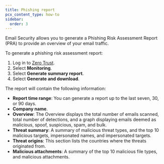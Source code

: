```yaml
---
title: Phishing report
pcx_content_type: how-to
sidebar:
  order: 3
---
```


Email Security allows you to generate a Phishing Risk Assessment Report (PRA) to provide an overview of your email traffic.

To generate a phishing risk assessment report:

1. Log in to [Zero Trust](https://one.dash.cloudflare.com/).
2. Select **Monitoring**.
3. Select **Generate summary report**.
4. Select **Generate and download**.

The report will contain the following information:

- **Report time range**: You can generate a report up to the last seven, 30, or 90 days.
- **Company name**.
- **Overview**: The Overview displays the total number of emails scanned, total number of detections, and a graph displaying emails deemed as malicious, spoof, suspicious, spam, and bulk.
- **Threat summary**: A summary of malicious threat types, and the top 10 malicious targets, impersonated names, and impersonated targets.
- **Threat origins**: This section lists the countries where the threats originated from. 
- **Malicious attachments**: A summary of the top 10 malicious file types, and malicious attachments.
